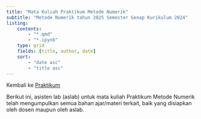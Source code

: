 ---
title: "Mata Kuliah Praktikum Metode Numerik"
subtitle: "Metode Numerik tahun 2025 Semester Genap Kurikulum 2024"
listing: 
    contents:
        - "*.qmd"
        - "*.ipynb"
    type: grid
    fields: [title, author, date]
    sort:
        - "date asc"
        - "title asc"
---

Kembali ke [Praktikum](../../../../praktikum.qmd)

Berikut ini, asisten lab (aslab) untuk mata kuliah Praktikum Metode Numerik telah mengumpulkan semua bahan ajar/materi terkait, baik yang disiapkan oleh dosen maupun oleh aslab.
